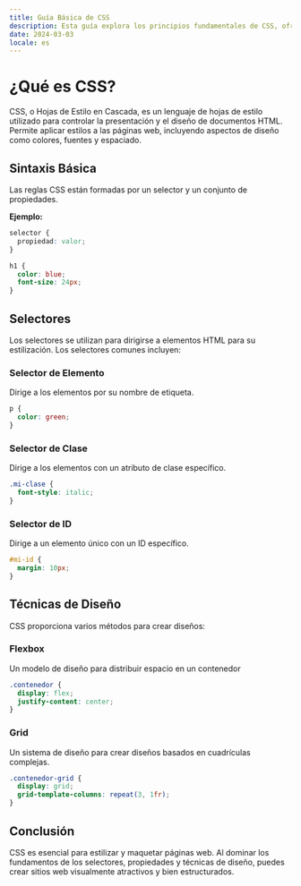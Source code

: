 ```yaml
---
title: Guía Básica de CSS
description: Esta guía explora los principios fundamentales de CSS, ofreciéndote las herramientas para estilizar y maquetar tu sitio web con precisión y creatividad.
date: 2024-03-03
locale: es
---
```


# ¿Qué es CSS?

CSS, o Hojas de Estilo en Cascada, es un lenguaje de hojas de estilo utilizado para controlar la presentación y el diseño de documentos HTML. Permite aplicar estilos a las páginas web, incluyendo aspectos de diseño como colores, fuentes y espaciado.

## Sintaxis Básica

Las reglas CSS están formadas por un selector y un conjunto de propiedades.

**Ejemplo:**

```css
selector {
  propiedad: valor;
}
```

```css
h1 {
  color: blue;
  font-size: 24px;
}
```

## Selectores

Los selectores se utilizan para dirigirse a elementos HTML para su estilización. Los selectores comunes incluyen:

### Selector de Elemento

Dirige a los elementos por su nombre de etiqueta.

```css
p {
  color: green;
}
```

### Selector de Clase

Dirige a los elementos con un atributo de clase específico.

```css
.mi-clase {
  font-style: italic;
}
```

### Selector de ID

Dirige a un elemento único con un ID específico.

```css
#mi-id {
  margin: 10px;
}
```

## Técnicas de Diseño

CSS proporciona varios métodos para crear diseños:

### Flexbox

Un modelo de diseño para distribuir espacio en un contenedor

```css
.contenedor {
  display: flex;
  justify-content: center;
}
```

### Grid

Un sistema de diseño para crear diseños basados en cuadrículas complejas.

```css
.contenedor-grid {
  display: grid;
  grid-template-columns: repeat(3, 1fr);
}
```

## Conclusión

CSS es esencial para estilizar y maquetar páginas web. Al dominar los fundamentos de los selectores, propiedades y técnicas de diseño, puedes crear sitios web visualmente atractivos y bien estructurados.
